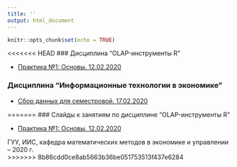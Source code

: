 ```yaml
---
title: ''
output: html_document
---
```


```r
knitr::opts_chunk$set(echo = TRUE)

```

<<<<<<< HEAD
### Дисциплина “OLAP-инструменты R”    

* [Практика №1: Основы. 12.02.2020](https://aksyuk.github.io/xaringan_gh/slides/slides_practice_01.html)   




### Дисциплина “Информационные технологии в экономике”    

* [Сбор данных для семестровой. 17.02.2020](https://aksyuk.github.io/xaringan_gh/slides/slides_itve_01.html)   


=======
### Слайды к занятиям по дисциплине "OLAP-инструменты R"   

* [Практика №1: Основы. 12.02.2020](https://aksyuk.github.io/xaringan_gh/slides/slides_practice_01.html)   

ГУУ, ИИС, кафедра математических методов в экономике и управлении -- 2020 г.    
>>>>>>> 8b86cdd0ce8ab5663b36be051753513f437e6284
